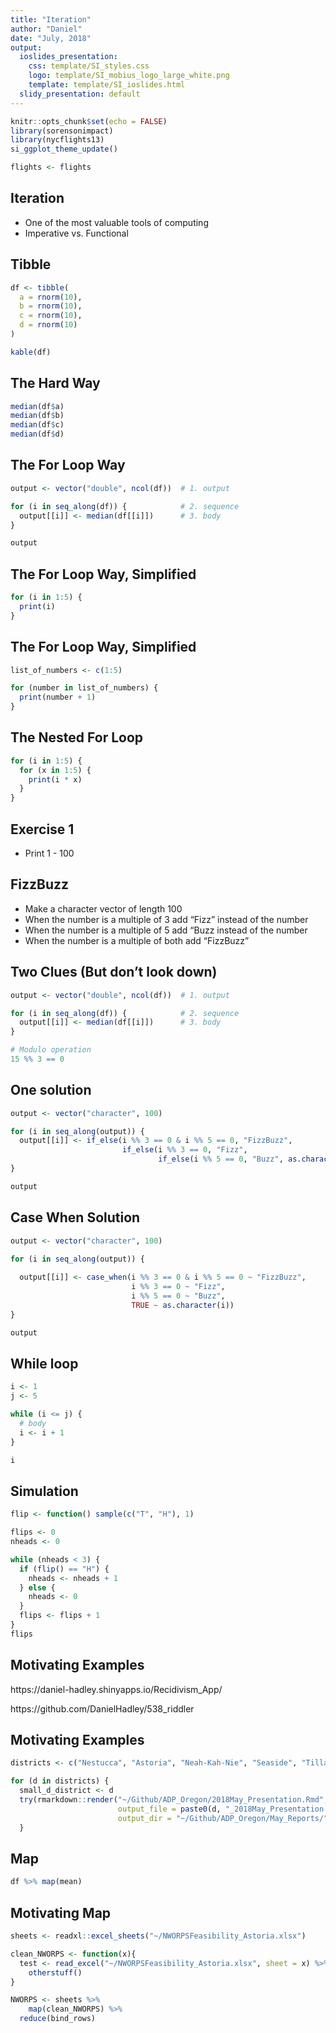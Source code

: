 ```yaml
---
title: "Iteration"
author: "Daniel"
date: "July, 2018"
output:
  ioslides_presentation:
    css: template/SI_styles.css
    logo: template/SI_mobius_logo_large_white.png
    template: template/SI_ioslides.html
  slidy_presentation: default
---
```


```r
knitr::opts_chunk$set(echo = FALSE)
library(sorensonimpact)
library(nycflights13)
si_ggplot_theme_update()

flights <- flights
```


<!-- Go to: http://rmarkdown.rstudio.com/ioslides_presentation_format.html#overview for info on how to customize individual slides (centering, changing colors, etc).  I can also create custom css if we want a couple versions of slide templates that can be called from within this document. - Jon -->

<!-- The following is script for the footer. It must remain before the first slide: -->
<script src="https://ajax.googleapis.com/ajax/libs/jquery/1.12.2/jquery.min.js"></script>
<script>
    $(document).ready(function() {
    $('slide:not(.title-slide, .backdrop, .segue)').append('<footer></footer>');    
    $('footer').attr('label', 'Draft -- Do not circulate');
  })
</script>
<style>
  footer:after {
    font-size: 12pt;
    content: attr(label);
    position: absolute;
    margin-left: auto;
    margin-right: auto;
    left: 60px;
    right: 0;
    text-align:left;
    bottom: 20px;
    line-height: 1.9;
    display: block;
  }
</style>
<!-- End Footer -->

## Iteration

- One of the most valuable tools of computing
- Imperative vs. Functional

## Tibble

```r
df <- tibble(
  a = rnorm(10),
  b = rnorm(10),
  c = rnorm(10),
  d = rnorm(10)
) 

kable(df)

```


## The Hard Way

```r
median(df$a)
median(df$b)
median(df$c)
median(df$d)
```


## The For Loop Way

```r
output <- vector("double", ncol(df))  # 1. output

for (i in seq_along(df)) {            # 2. sequence
  output[[i]] <- median(df[[i]])      # 3. body
}

output
```


## The For Loop Way, Simplified

```r

for (i in 1:5) {
  print(i)      
}

```


## The For Loop Way, Simplified

```r
list_of_numbers <- c(1:5)

for (number in list_of_numbers) {
  print(number + 1)      
}

```


## The Nested For Loop

```r

for (i in 1:5) {
  for (x in 1:5) {  
    print(i * x)
  }
}

```


## Exercise 1

- Print 1 - 100


## FizzBuzz

- Make a character vector of  length 100
- When the number is a multiple of 3 add “Fizz” instead of the number
- When the number is a multiple of 5 add “Buzz instead of the number
- When the number is a multiple of both add “FizzBuzz”


## Two Clues (But don't look down)

```r
output <- vector("double", ncol(df))  # 1. output

for (i in seq_along(df)) {            # 2. sequence
  output[[i]] <- median(df[[i]])      # 3. body
}

# Modulo operation
15 %% 3 == 0

```


## One solution

```r
output <- vector("character", 100)

for (i in seq_along(output)) {
  output[[i]] <- if_else(i %% 3 == 0 & i %% 5 == 0, "FizzBuzz",
                         if_else(i %% 3 == 0, "Fizz",
                                 if_else(i %% 5 == 0, "Buzz", as.character(i))))
}

output
```


## Case When Solution

```r
output <- vector("character", 100)

for (i in seq_along(output)) {
  
  output[[i]] <- case_when(i %% 3 == 0 & i %% 5 == 0 ~ "FizzBuzz",
                           i %% 3 == 0 ~ "Fizz",
                           i %% 5 == 0 ~ "Buzz",
                           TRUE ~ as.character(i))
}

output
```


## While loop

```r
i <- 1
j <- 5

while (i <= j) {
  # body
  i <- i + 1 
}

i
```


## Simulation

```r
flip <- function() sample(c("T", "H"), 1)

flips <- 0
nheads <- 0

while (nheads < 3) {
  if (flip() == "H") {
    nheads <- nheads + 1
  } else {
    nheads <- 0
  }
  flips <- flips + 1
}
flips
```


## Motivating Examples

https://daniel-hadley.shinyapps.io/Recidivism_App/

https://github.com/DanielHadley/538_riddler


## Motivating Examples

```r
districts <- c("Nestucca", "Astoria", "Neah-Kah-Nie", "Seaside", "Tillamook", "Jewell", "Knappa", "Warrenton")

for (d in districts) {
  small_d_district <- d
  try(rmarkdown::render("~/Github/ADP_Oregon/2018May_Presentation.Rmd",
                        output_file = paste0(d, "_2018May_Presentation.html"), 
                        output_dir = "~/Github/ADP_Oregon/May_Reports/"))
  }
```


## Map

```r
df %>% map(mean)
```


## Motivating Map

```r
sheets <- readxl::excel_sheets("~/NWORPSFeasibility_Astoria.xlsx")

clean_NWORPS <- function(x){
  test <- read_excel("~/NWORPSFeasibility_Astoria.xlsx", sheet = x) %>% 
    otherstuff()
}

NWORPS <- sheets %>% 
    map(clean_NWORPS) %>% 
  reduce(bind_rows)
```

